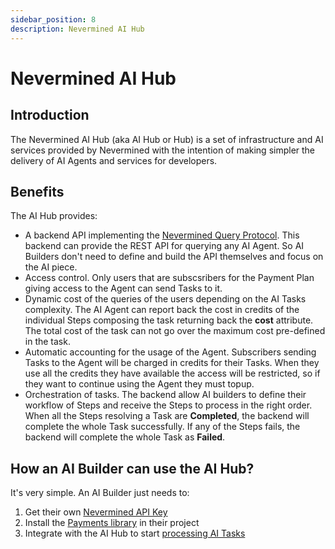 ```yaml
---
sidebar_position: 8
description: Nevermined AI Hub
---
```


# Nevermined AI Hub

## Introduction

The Nevermined AI Hub (aka AI Hub or Hub) is a set of infrastructure and AI services provided by
Nevermined with the intention of making simpler the delivery of AI Agents and services for
developers.

## Benefits 

The AI Hub provides:

* A backend API implementing the
  [Nevermined Query Protocol](https://docs.nevermined.io/docs/protocol/query-protocol). This backend can provide the REST API for querying any AI Agent. So AI Builders don't need to define and build the API themselves and focus on the AI piece.
* Access control. Only users that are subscsribers for the Payment Plan giving access to the Agent can send Tasks to it.
* Dynamic cost of the queries of the users depending on the AI Tasks complexity. The AI Agent can report back the cost in credits of the individual Steps composing the task returning back the **cost** attribute. The total cost of the task can not go over the maximum cost pre-defined in the task.
* Automatic accounting for the usage of the Agent. Subscribers sending Tasks to the Agent will be charged in credits for their Tasks. When they use all the credits they have available the access will be restricted, so if they want to continue using the Agent they must topup.
* Orchestration of tasks. The backend allow AI builders to define their workflow of Steps and receive the Steps to process in the right order. When all the Steps resolving a Task are **Completed**, the backend will complete the whole Task successfully. If any of the Steps fails, the backend will complete the whole Task as **Failed**.

## How an AI Builder can use the AI Hub?

It's very simple. An AI Builder just needs to:

1. Get their own [Nevermined API Key](../tutorials/integration/nvm-api-keys)
2. Install the [Payments library](../libraries/) in their project
3. Integrate with the AI Hub to start [processing AI Tasks](../libraries/process-tasks)


